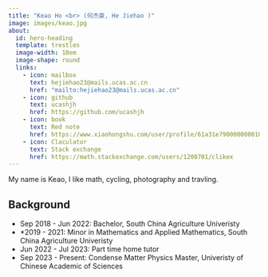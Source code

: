 ```yaml
---
title: "Keao Ho <br> (何杰豪, He Jiehao )"
image: images/keao.jpg
about:
  id: hero-heading
  template: trestles
  image-width: 18em
  image-shape: round
  links:
    - icon: mailbox
      text: hejiehao23@mails.ucas.ac.cn
      href: "mailto:hejiehao23@mails.ucas.ac.cn"
    - icon: github
      text: ucashjh
      href: https://github.com/ucashjh
    - icon: book
      text: Red note
      href: https://www.xiaohongshu.com/user/profile/61a31e790000000010007c40
    - icon: Claculator
      text: Stack exchange
      href: https://math.stackexchange.com/users/1200701/clikex
---
```


::: {#hero-heading}

My name is Keao, I like math, cycling, photography and travling.


## Background

- Sep 2018 - Jun 2022: Bachelor, South China Agriculture Univeristy
- *2019 - 2021: Minor in Mathematics and Applied Mathematics, South China Agriculture Univeristy
- Jun 2022 - Jul 2023: Part time home tutor
- Sep 2023 - Present: Condense Matter Physics Master, Univeristy of Chinese Academic of Sciences

:::
